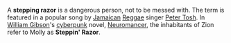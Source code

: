 A '''stepping razor''' is a dangerous person, not to be messed with. The term is featured in a popular song by [[Jamaica]]n [[Reggae]] singer [[Peter Tosh]].
In [[William Gibson (novelist)|William Gibson]]'s [[cyberpunk]] novel, [[Neuromancer]], the inhabitants of Zion refer to Molly as '''Steppin' Razor'''.
